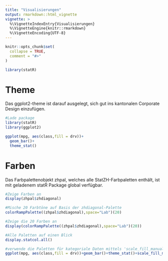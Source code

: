 ```yaml
---
title: "Visualisierungen"
output: rmarkdown::html_vignette
vignette: >
  %\VignetteIndexEntry{Visualisierungen}
  %\VignetteEngine{knitr::rmarkdown}
  %\VignetteEncoding{UTF-8}
---
```


```r
knitr::opts_chunk$set(
  collapse = TRUE,
  comment = "#>"
)
```

```r
library(statR)
```


# Theme

Das ggplot2-theme ist darauf ausgelegt, sich gut ins kantonalen Corporate Design einzufügen. 
```r
#Lade package
library(statR)
library(ggplot2)

ggplot(mpg, aes(class,fill = drv))+
  geom_bar()+
  theme_stat()
```

# Farben
Das Farbpalettenobjekt zhpal, welches alle StatZH-Farbpaletten enthält, ist mit geladenem statR Package global verfügbar. 

```r
#Zeige Farben an
display(zhpal$zhdiagonal)

#Mische 20 Farbtöne auf Basis der zhdiagonal-Palette
colorRampPalette((zhpal$zhdiagonal),space="Lab")(20)

#Zeige die 20 Farben an
display(colorRampPalette((zhpal$zhdiagonal),space="Lab")(20))

#Alle Paletten auf einen Blick
display.statcol.all()

#verwende die Paletten für kategoriale Daten mittels 'scale_fill_manual'
ggplot(mpg, aes(class,fill = drv))+geom_bar()+theme_stat()+scale_fill_manual(values=zhpal$zhblue)

```
